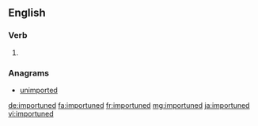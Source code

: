 ==English==

===Verb===
{{head|en}}

# {{en-past of|importune}}

===Anagrams===
* [[unimported#English|unimported]]

[[de:importuned]]
[[fa:importuned]]
[[fr:importuned]]
[[mg:importuned]]
[[ja:importuned]]
[[vi:importuned]]